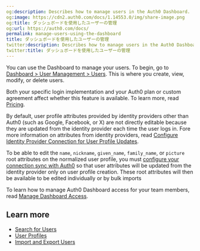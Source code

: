 ```yaml
---
og:description: Describes how to manage users in the Auth0 Dashboard.
og:image: https://cdn2.auth0.com/docs/1.14553.0/img/share-image.png
og:title: ダッシュボードを使用したユーザーの管理
og:url: https://auth0.com/docs/
permalink: manage-users-using-the-dashboard
title: ダッシュボードを使用したユーザーの管理
twitter:description: Describes how to manage users in the Auth0 Dashboard.
twitter:title: ダッシュボードを使用したユーザーの管理
---
```


You can use the Dashboard to manage your users. To begin, go to [Dashboard > User Management > Users](https://manage.auth0.com/#/users). This is where you create, view, modify, or delete users.

<Card title="Availability varies by Auth0 plan">

Both your specific login implementation and your Auth0 plan or custom agreement affect whether this feature is available. To learn more, read [Pricing](https://auth0.com/pricing).

</Card>

By default, user profile attributes provided by <Tooltip tip="Identity Provider (IdP): Service that stores and manages digital identities." cta="View Glossary" href="/docs/glossary?term=identity+providers">identity providers</Tooltip> other than Auth0 (such as Google, Facebook, or X) are not directly editable because they are updated from the identity provider each time the user logs in. Fore more information on attributes from identity providers, read [Configure Identity Provider Connection for User Profile Updates](/docs/manage-users/user-accounts/user-profiles/configure-connection-sync-with-auth0).

To be able to edit the `name`, `nickname`, `given_name`, `family_name`, or `picture` root attributes on the normalized user profile, you must [configure your connection sync with Auth0](/docs/manage-users/user-accounts/user-profiles/configure-connection-sync-with-auth0) so that user attributes will be updated from the identity provider only on user profile creation. These root attributes will then be available to be edited individually or by bulk imports

To learn how to manage <Tooltip tip="Auth0 Dashboard: Auth0's main product to configure your services." cta="View Glossary" href="/docs/glossary?term=Auth0+Dashboard">Auth0 Dashboard</Tooltip> access for your team members, read [Manage Dashboard Access](/docs/get-started/manage-dashboard-access).

## Learn more

* [Search for Users](/docs/manage-users/user-search)
* [User Profiles](/docs/manage-users/user-accounts/user-profiles)
* [Import and Export Users](/docs/manage-users/user-migration)
